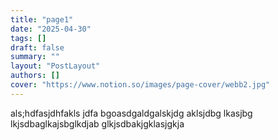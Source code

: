 ```yaml
---
title: "page1"
date: "2025-04-30"
tags: []
draft: false
summary: ""
layout: "PostLayout"
authors: []
cover: "https://www.notion.so/images/page-cover/webb2.jpg"
---
```


als;hdfasjdhfakls jdfa bgoasdgaldgalskjdg aklsjdbg lkasjbg lkjsdbaglkajsbglkdjab glkjsdbakjgklasjgkja